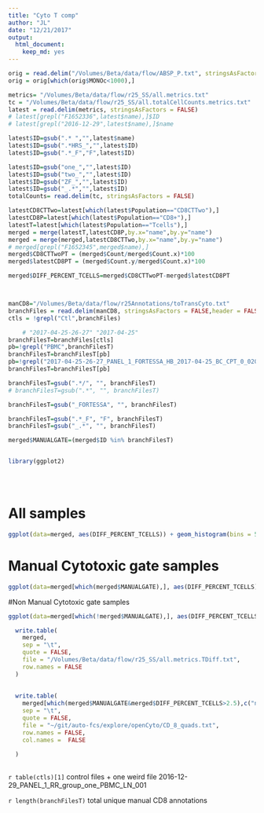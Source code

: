 ```yaml
---
title: "Cyto T comp"
author: "JL"
date: "12/21/2017"
output: 
  html_document: 
    keep_md: yes
---
```


```r
orig = read.delim("/Volumes/Beta/data/flow/ABSP_P.txt", stringsAsFactors = FALSE)
orig = orig[which(orig$MONOc<1000),]

metrics= "/Volumes/Beta/data/flow/r25_SS/all.metrics.txt"
tc = "/Volumes/Beta/data/flow/r25_SS/all.totalCellCounts.metrics.txt"
latest = read.delim(metrics, stringsAsFactors = FALSE)
# latest[grepl("F1652336",latest$name),]$ID
# latest[grepl("2016-12-29",latest$name),]$name

latest$ID=gsub(".* ","",latest$name)
latest$ID=gsub(".*HRS_","",latest$ID)
latest$ID=gsub(".*_F","F",latest$ID)

latest$ID=gsub("one_","",latest$ID)
latest$ID=gsub("two_","",latest$ID)
latest$ID=gsub("ZF_","",latest$ID)
latest$ID=gsub("_.*","",latest$ID)
totalCounts= read.delim(tc, stringsAsFactors = FALSE)

latestCD8CTTwo=latest[which(latest$Population=="CD8CTTwo"),]
latestCD8P=latest[which(latest$Population=="CD8+"),]
latestT=latest[which(latest$Population=="Tcells"),]
merged = merge(latestT,latestCD8P,by.x="name",by.y="name")
merged = merge(merged,latestCD8CTTwo,by.x="name",by.y="name")
# merged[grepl("F1652345",merged$name),]
merged$CD8CTTwoPT = (merged$Count/merged$Count.x)*100
merged$latestCD8PT = (merged$Count.y/merged$Count.x)*100

merged$DIFF_PERCENT_TCELLS=merged$CD8CTTwoPT-merged$latestCD8PT



manCD8="/Volumes/Beta/data/flow/r25Annotations/toTransCyto.txt"
branchFiles = read.delim(manCD8, stringsAsFactors = FALSE,header = FALSE)$V1
ctls = !grepl("Ctl",branchFiles)

    # "2017-04-25-26-27" "2017-04-25" 
branchFilesT=branchFiles[ctls]
pb=!grepl("PBMC",branchFilesT)
branchFilesT=branchFilesT[pb]
pb=!grepl("2017-04-25-26-27_PANEL_1_FORTESSA_HB_2017-04-25_BC_CPT_0_020" ,branchFilesT)
branchFilesT=branchFilesT[pb]

branchFilesT=gsub(".*/", "", branchFilesT)
# branchFilesT=gsub(".*", "", branchFilesT)

branchFilesT=gsub("_FORTESSA", "", branchFilesT)

branchFilesT=gsub(".*_F", "F", branchFilesT)
branchFilesT=gsub("_.*", "", branchFilesT)

merged$MANUALGATE=(merged$ID %in% branchFilesT)


library(ggplot2)





```

# All samples

```r
ggplot(data=merged, aes(DIFF_PERCENT_TCELLS)) + geom_histogram(bins = 50) 


```

# Manual Cytotoxic gate samples
```r
ggplot(data=merged[which(merged$MANUALGATE),], aes(DIFF_PERCENT_TCELLS)) + geom_histogram(bins = 50) 


```

#Non Manual Cytotoxic gate samples
```r
ggplot(data=merged[which(!merged$MANUALGATE),], aes(DIFF_PERCENT_TCELLS)) + geom_histogram(bins = 50) 

  write.table(
    merged,
    sep = "\t",
    quote = FALSE,
    file = "/Volumes/Beta/data/flow/r25_SS/all.metrics.TDiff.txt",
    row.names = FALSE
  )
  
  
  write.table(
    merged[which(merged$MANUALGATE&merged$DIFF_PERCENT_TCELLS>2.5),c("name")],
    sep = "\t",
    quote = FALSE,
    file = "~/git/auto-fcs/explore/openCyto/CD_8_quads.txt",
    row.names = FALSE,
    col.names =  FALSE
    
  )
  

```








`r table(ctls)[1]`  control files + one weird file 2016-12-29_PANEL_1_RR_group_one_PBMC_LN_001


`r length(branchFilesT)` total unique manual CD8 annotations



